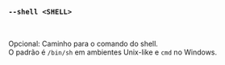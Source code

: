 ### `--shell <SHELL>`

<br />

Opcional: Caminho para o comando do shell.  
O padrão é `/bin/sh` em ambientes Unix-like e `cmd` no Windows.